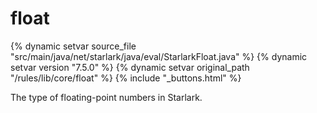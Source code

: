 <html devsite>
<head>
  <meta name="project_path" value="/_project.yaml">
  <meta name="book_path" value="/versions/7.5.0/_book.yaml">
</head>
<body>

<h1 class="page-title" id="modules.float">float</h1>

{% dynamic setvar source_file "src/main/java/net/starlark/java/eval/StarlarkFloat.java" %}
{% dynamic setvar version "7.5.0" %}
{% dynamic setvar original_path "/rules/lib/core/float" %}
{% include "_buttons.html" %}
<!-- {% raw %} -->

The type of floating-point numbers in Starlark.



</body>
</html>

<!-- {% endraw %} -->
